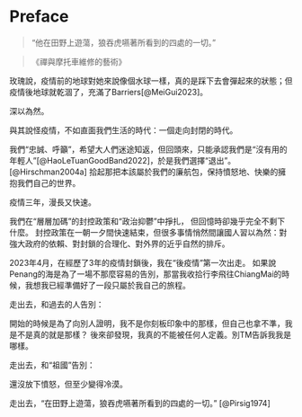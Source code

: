# Preface {.unnumbered}

> "他在田野上遊蕩，狼吞虎嚥著所看到的四處的一切。"

> 《禪與摩托車維修的藝術》

玫瑰說，疫情前的地球對她來說像個水球一樣，真的是踩下去會彈起來的狀態；但疫情後地球就乾涸了，充滿了Barriers[@MeiGui2023]。

深以為然。

與其說怪疫情，不如直面我們生活的時代：一個走向封閉的時代。

我們“忠誠、呼籲”，希望大人們迷途知返，但回頭來，只能承認我們是“沒有用的年輕人”[@HaoLeTuanGoodBand2022]，於是我們選擇“退出”。[@Hirschman2004a]
拾起那把本該屬於我們的廉航包，保持憤怒地、快樂的擁抱我們自己的世界。

疫情三年，漫長又快速。

我們在“層層加碼”的封控政策和“政治抑鬱”中掙扎，
但回憶時卻幾乎完全不剩下什麼。
封控政策在一朝一夕間快速結束，但很多事情悄然間讓國人習以為然：對強大政府的依賴、對封鎖的合理化、對外界的近乎自然的排斥。

2023年4月，在經歷了3年的疫情封鎖後，我在“後疫情”第一次出走。
如果說Penang的海是為了一場不那麼容易的告別，那當我收拾行李飛往ChiangMai的時候，我想我已經準備好了一段只屬於我自己的旅程。

走出去，和過去的人告別：

開始的時候是為了向別人證明，我不是你刻板印象中的那樣，但自己也拿不準，我是不是真的就是那樣？
後來卻發現，我真的不能被任何人定義。別TM告訴我我是哪樣。

走出去，和“祖國”告別：

還沒放下憤怒，但至少變得冷漠。

走出去，"在田野上遊蕩，狼吞虎嚥著所看到的四處的一切。" [@Pirsig1974]

